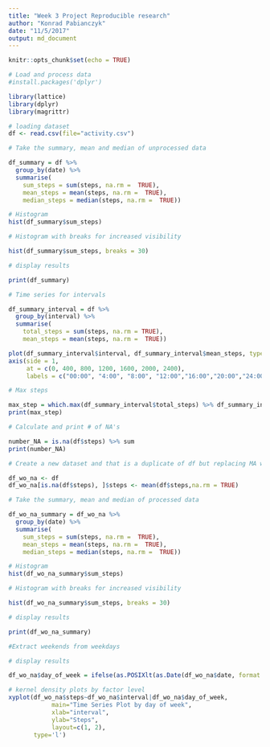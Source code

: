 ```yaml
---
title: "Week 3 Project Reproducible research"
author: "Konrad Pabianczyk"
date: "11/5/2017"
output: md_document
---
```


```r
knitr::opts_chunk$set(echo = TRUE)
```
```r
# Load and process data
#install.packages('dplyr')

library(lattice) 
library(dplyr)
library(magrittr)
```

```r
# loading dataset
df <- read.csv(file="activity.csv")

# Take the summary, mean and median of unprocessed data 

df_summary = df %>%
  group_by(date) %>%
  summarise(
    sum_steps = sum(steps, na.rm =  TRUE),
    mean_steps = mean(steps, na.rm =  TRUE),
    median_steps = median(steps, na.rm =  TRUE))

# Histogram
hist(df_summary$sum_steps)

# Histogram with breaks for increased visibility

hist(df_summary$sum_steps, breaks = 30)

# display results

print(df_summary)

# Time series for intervals

df_summary_interval = df %>%
  group_by(interval) %>%
  summarise(
    total_steps = sum(steps, na.rm = TRUE),
    mean_steps = mean(steps, na.rm =  TRUE))

plot(df_summary_interval$interval, df_summary_interval$mean_steps, type = "l", xaxt = "n")
axis(side = 1, 
     at = c(0, 400, 800, 1200, 1600, 2000, 2400),
     labels = c("00:00", "4:00", "8:00", "12:00","16:00","20:00","24:00" ))

# Max steps

max_step = which.max(df_summary_interval$total_steps) %>% df_summary_interval$interval[.]
print(max_step)

# Calculate and print # of NA's

number_NA = is.na(df$steps) %>% sum
print(number_NA)

# Create a new dataset and that is a duplicate of df but replacing MA with the average number of steps

df_wo_na <- df
df_wo_na[is.na(df$steps), ]$steps <- mean(df$steps,na.rm = TRUE)

# Take the summary, mean and median of processed data 

df_wo_na_summary = df_wo_na %>%
  group_by(date) %>%
  summarise(
    sum_steps = sum(steps, na.rm =  TRUE),
    mean_steps = mean(steps, na.rm =  TRUE),
    median_steps = median(steps, na.rm =  TRUE))

# Histogram
hist(df_wo_na_summary$sum_steps)

# Histogram with breaks for increased visibility

hist(df_wo_na_summary$sum_steps, breaks = 30)

# display results

print(df_wo_na_summary)

#Extract weekends from weekdays

# display results

df_wo_na$day_of_week = ifelse(as.POSIXlt(as.Date(df_wo_na$date, format = "%Y-%m-%d"))$wday %in% 6:7, "weekend", "weekday")

# kernel density plots by factor level 
xyplot(df_wo_na$steps~df_wo_na$interval|df_wo_na$day_of_week, 
            main="Time Series Plot by day of week",
            xlab="interval",
            ylab="Steps",
            layout=c(1, 2),
       type='l')
```